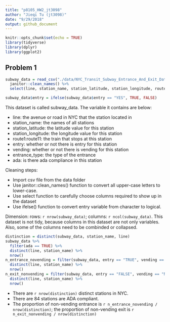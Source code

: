 ```yaml
---
title: "p8105_HW2_jt3098"
author: "Jieqi Tu (jt3098)"
date: "9/29/2018"
output: github_document
---
```


```r
knitr::opts_chunk$set(echo = TRUE)
library(tidyverse)
library(dplyr)
library(ggplot2)
```

## Problem 1
```r
subway_data = read_csv("./data/NYC_Transit_Subway_Entrance_And_Exit_Data.csv") %>%
  janitor::clean_names() %>%
  select(line, station_name, station_latitude, station_longitude, route1:route11, entry, vending, entrance_type, ada)

subway_data$entry = ifelse(subway_data$entry == "YES", TRUE, FALSE)

```

This dataset is called subway_data. The variable it contains are below:

* line: the avenue or road in NYC that the station located in
* station_name: the names of all stations
* station_latitude: the latitude value for this station
* station_longitude: the longitude value for this station
* route1:route11: the train that stops at this station
* entry: whether or not there is entry for this station
* vending: whether or not there is vending for this station
* entrance_type: the type of the entrance
* ada: is there ada compliance in this station

Cleaning steps:

* Import csv file from the data folder
* Use janitor::clean_names() function to convert all upper-case letters to lower-case.
* Use select function to carefully choose columns required to show up in the dataset
* Use ifelse() function to convert entry variable from character to logical.

Dimension: rows: `r nrow(subway_data)`; columns: `r ncol(subway_data)`.
This dataset is not tidy, because columns in this dataset are not only variables. Also, some of the columns need to be combinded or collapsed.

```r
distinction = distinct(subway_data, station_name, line)
subway_data %>%  
  filter(ada == TRUE) %>%
  distinct(line, station_name) %>%
  nrow()
n_entrance_novending = filter(subway_data, entry == "TRUE", vending == "NO") %>%
  distinct(line, station_name) %>%
  nrow()
n_exit_nonvending = filter(subway_data, entry == "FALSE", vending == "NO") %>%
  distinct(line, station_name) %>%
  nrow()
```

* There are `r nrow(distinction)` distinct stations in NYC.
* There are 84 stations are ADA compliant.
* The proportion of non-vending entrance is `r n_entrance_novending / nrow(distinction)`; the proportion of non-vending exit is `r n_exit_nonvending / nrow(distinction)`

